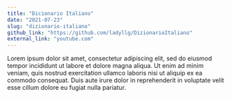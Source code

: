```yaml
---
title: "Dicionario Italiano"
date: "2021-07-23"
slug: "dizionario-italiano"
github_link: "https://github.com/ladyllg/DizionarioItaliano"
external_link: "youtube.com"
---
```


Lorem ipsum dolor sit amet, consectetur adipiscing elit, sed do eiusmod tempor incididunt ut labore et dolore magna aliqua. Ut enim ad minim veniam, quis nostrud exercitation ullamco laboris nisi ut aliquip ex ea commodo consequat. Duis aute irure dolor in reprehenderit in voluptate velit esse cillum dolore eu fugiat nulla pariatur.        